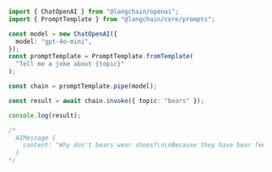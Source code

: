 ```typescript
import { ChatOpenAI } from "@langchain/openai";
import { PromptTemplate } from "@langchain/core/prompts";

const model = new ChatOpenAI({
  model: "gpt-4o-mini",
});
const promptTemplate = PromptTemplate.fromTemplate(
  "Tell me a joke about {topic}"
);

const chain = promptTemplate.pipe(model);

const result = await chain.invoke({ topic: "bears" });

console.log(result);

/*
  AIMessage {
    content: "Why don't bears wear shoes?\n\nBecause they have bear feet!",
  }
*/
```
